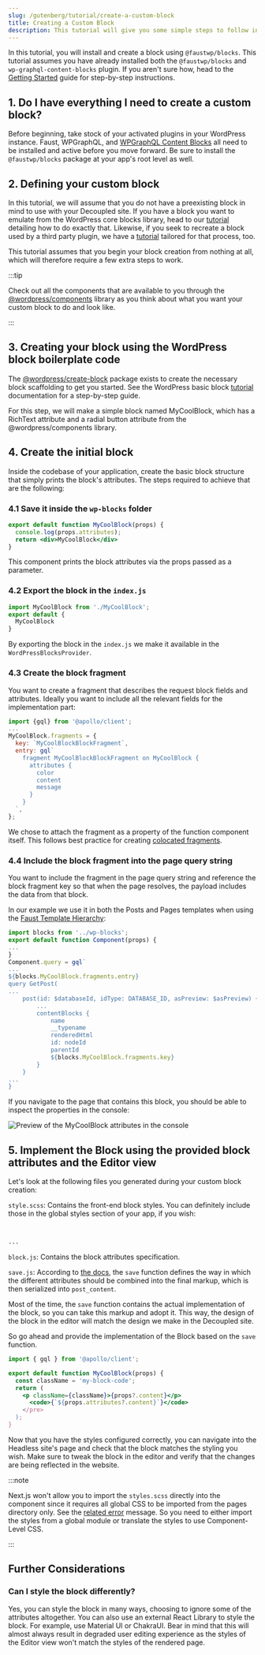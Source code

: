```yaml
---
slug: /gutenberg/tutorial/create-a-custom-block
title: Creating a Custom Block
description: This tutorial will give you some simple steps to follow in order to build your own completely custom block
---
```


In this tutorial, you will install and create a block using `@faustwp/blocks`.
This tutorial assumes you have already installed both the `@faustwp/blocks` and `wp-graphql-content-blocks` plugin. If you aren't sure how, head to the [Getting Started](/docs/gutenberg/getting-started) guide for step-by-step instructions.

## 1. Do I have everything I need to create a custom block?

Before beginning, take stock of your activated plugins in your WordPress instance. Faust, WPGraphQL, and [WPGraphQL Content Blocks](/docs/gutenberg/wp-graphql-content-blocks.mdx) all need to be installed and active before you move forward. Be sure to install the `@faustwp/blocks` package at your app's root level as well.

## 2. Defining your custom block

In this tutorial, we will assume that you do not have a preexisting block in mind to use with your Decoupled site. If you have a block you want to emulate from the WordPress core blocks library, head to our [tutorial](/docs/gutenberg/tutorial/create-a-block-from-wordpress-core.mdx) detailing how to do exactly that. Likewise, if you seek to recreate a block used by a third party plugin, we have a [tutorial](/docs/gutenberg/tutorial/create-a-block-from-third-party.mdx) tailored for that process, too.

This tutorial assumes that you begin your block creation from nothing at all, which will therefore require a few extra steps to work. 

:::tip 

Check out all the components that are available to you through the [@wordpress/components](https://developer.wordpress.org/block-editor/reference-guides/packages/packages-components/) library as you think about what you want your custom block to do and look like. 

:::

## 3. Creating your block using the WordPress block boilerplate code

The [@wordpress/create-block](https://www.npmjs.com/package/@wordpress/create-block) package exists to create the necessary block scaffolding to get you started. See the WordPress basic block [tutorial](https://developer.wordpress.org/block-editor/how-to-guides/block-tutorial/) documentation for a step-by-step guide.

For this step, we will make a simple block named MyCoolBlock, which has a RichText attribute and a radial button attribute from the @wordpress/components library.

## 4. Create the initial block

Inside the codebase of your application, create the basic block structure that simply prints the block's attributes.
The steps required to achieve that are the following:

### 4.1 Save it inside the `wp-blocks` folder

```jsx title="wp-blocks/DnDBlock.js"
export default function MyCoolBlock(props) {
  console.log(props.attributes);
  return <div>MyCoolBlock</div>
}
```

This component prints the block attributes via the props passed as a parameter.

### 4.2 Export the block in the `index.js`

```jsx title="wp-blocks/index.js"
import MyCoolBlock from './MyCoolBlock';
export default {
  MyCoolBlock
}
```

By exporting the block in the `index.js` we make it available in the `WordPressBlocksProvider`.

### 4.3 Create the block fragment

You want to create a fragment that describes the request block fields and attributes. Ideally you want to include all the relevant fields for the implementation part:

```jsx title="wp-blocks/MyCoolBlock.js" {1}
import {gql} from '@apollo/client';
...
MyCoolBlock.fragments = {
  key: `MyCoolBlockBlockFragment`,
  entry: gql`
    fragment MyCoolBlockBlockFragment on MyCoolBlock {
      attributes {
        color
        content
        message
      }
    }
  `,
};
```
We chose to attach the fragment as a property of the function component itself. This follows best practice for creating [colocated fragments](https://www.apollographql.com/docs/react/data/fragments/#creating-colocated-fragments).

### 4.4 Include the block fragment into the page query string

You want to include the fragment in the page query string and reference the block fragment key so that when the page resolves, the payload includes the data from that block.

In our example we use it in both the Posts and Pages templates when using the [Faust Template Hierarchy](/docs/templates):

```jsx {1,7,18} title="wp-templates/single.js"
import blocks from '../wp-blocks';
export default function Component(props) {
...
}
Component.query = gql`
...
${blocks.MyCoolBlock.fragments.entry}
query GetPost(
...
	post(id: $databaseId, idType: DATABASE_ID, asPreview: $asPreview) {
		...
		contentBlocks {
			name
			__typename
			renderedHtml
			id: nodeId
			parentId
			${blocks.MyCoolBlock.fragments.key}
      	}
	}
...
}
```

If you navigate to the page that contains this block, you should be able to inspect the properties in the console:

<img
    src="/docs/img/mycoolblock-attributes.png"
    alt="Preview of the MyCoolBlock attributes in the console"
  />

## 5. Implement the Block using the provided block attributes and the Editor view

Let's look at the following files you generated during your custom block creation:

`style.scss`: Contains the front-end block styles. You can definitely include those in the global styles section of your app, if you wish:

```scss title="style.scss"


...
```

`block.js`: Contains the block attributes specification.

`save.js`: According to [the docs](https://developer.wordpress.org/block-editor/reference-guides/block-api/block-edit-save/#save),
the `save` function defines the way in which the different attributes should be combined into the final markup, which is then serialized into `post_content`.

Most of the time, the `save` function contains the actual implementation of the block, so you can take this markup and adopt it. This way, the design of the block in the editor will match the design we make in the Decoupled site.

So go ahead and provide the implementation of the Block based on the `save` function. 

```jsx title="wp-blocks/MyCoolBlock.js" {6}
import { gql } from '@apollo/client';

export default function MyCoolBlock(props) {
  const className = 'my-block-code';
  return (
    <p className={className}>{props?.content}</p>
      <code>{`${props.attributes?.content}`}</code>
    </pre>
  );
}
```



Now that you have the styles configured correctly, you can navigate into the Headless site's page and check that the block matches the styling you wish. Make sure to tweak the block in the editor and verify that the changes are being reflected in the website.

:::note

Next.js won't allow you to import the `styles.scss` directly into the component since it requires all
global CSS to be imported from the pages directory only. See the [related error](https://nextjs.org/docs/messages/css-global) message.
So you need to either import the styles from a global module or translate the styles to use Component-Level CSS.

:::

## Further Considerations

### Can I style the block differently?

Yes, you can style the block in many ways, choosing to ignore some of the attributes altogether.
You can also use an external React Library to style the block. For example, use Material UI or ChakraUI.
Bear in mind that this will almost always result in degraded user editing experience as the styles of the Editor view won't match the styles of the rendered page.







